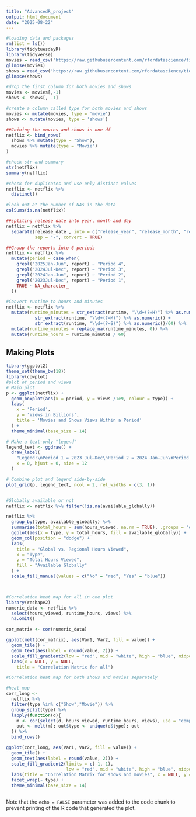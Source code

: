 ```yaml
---
title: "AdvancedR_project"
output: html_document
date: "2025-08-22"
---
```



```r
#loading data and packages
rm(list = ls())
library(tidytuesdayR)
library(tidyverse)
movies = read_csv("https://raw.githubusercontent.com/rfordatascience/tidytuesday/main/data/2025/2025-07-29/movies.csv")
glimpse(movies)
shows = read_csv("https://raw.githubusercontent.com/rfordatascience/tidytuesday/main/data/2025/2025-07-29/shows.csv")
glimpse(shows)


```

```r
#drop the first column for both movies and shows
movies <- movies[,-1]
shows <- shows[, -1]
```


```r
#create a column called type for both movies and shows
movies <- mutate(movies, type = 'movie')
shows <- mutate(movies, type = 'shows')
```


```r
##Joining the movies and shows in one df
netflix <- bind_rows(
  shows %>% mutate(type = "Show"),
  movies %>% mutate(type = "Movie")
)
```

```r
#check str and summary
str(netflix)
summary(netflix)

#check for duplicates and use only distinct values
netflix <- netflix %>%
  distinct()

#look out at the number of NAs in the data
colSums(is.na(netflix))

```

```r
##spliting release date into year, month and day
netflix = netflix %>%
  separate(release_date , into = c("release_year", "release_month", "release_day"),
           sep = "-", convert = TRUE)
```

```r
##Group the reports into 6 periods
netflix <- netflix %>%
  mutate(period = case_when(
    grepl("2025Jan-Jun", report) ~ "Period 4",
    grepl("2024Jul-Dec", report) ~ "Period 3",
    grepl("2024Jan-Jun", report) ~ "Period 2",
    grepl("2023Jul-Dec", report) ~ "Period 1",
    TRUE ~ NA_character_
  ))
```

```r
#Convert runtime to hours and minutes
netflix <- netflix %>%
  mutate(runtime_minutes = str_extract(runtime, "\\d+(?=H)") %>% as.numeric() * 60 + 
           str_extract(runtime, "\\d+(?=M)") %>% as.numeric() + 
           str_extract(runtime, "\\d+(?=S)") %>% as.numeric()/60) %>%
  mutate(runtime_minutes = replace_na(runtime_minutes, 0)) %>%
  mutate(runtime_hours = runtime_minutes / 60)


```


## Making Plots

```r
library(ggplot2)
theme_set(theme_bw(18))
library(cowplot)
#plot of period and views
# Main plot
p <- ggplot(netflix) +
  geom_boxplot(aes(x = period, y = views /1e9, colour = type)) +
  labs(
    x = 'Period',
    y = 'Views in Billions',
    title = 'Movies and Shows Views Within a Period'
  ) +
  theme_minimal(base_size = 14)

# Make a text-only "legend"
legend_text <- ggdraw() +
  draw_label(
    "Legend:\nPeriod 1 = 2023 Jul–Dec\nPeriod 2 = 2024 Jan–Jun\nPeriod 3 = 2024 Jul–Dec\nPeriod 4 = 2025 Jan–Jun",
    x = 0, hjust = 0, size = 12
  )

# Combine plot and legend side-by-side
plot_grid(p, legend_text, ncol = 2, rel_widths = c(3, 1))



```
```r
#Globally available or not
netflix <- netflix %>% filter(!is.na(available_globally))

netflix %>%
  group_by(type, available_globally) %>%
  summarise(total_hours = sum(hours_viewed, na.rm = TRUE), .groups = "drop") %>%
  ggplot(aes(x = type, y = total_hours, fill = available_globally)) +
  geom_col(position = "dodge") +
  labs(
    title = "Global vs. Regional Hours Viewed",
    x = "Type",
    y = "Total Hours Viewed",
    fill = "Available Globally"
  ) +
  scale_fill_manual(values = c("No" = "red", "Yes" = "blue"))




```
```r
#Correlation heat map for all in one plot
library(reshape2)
numeric_data <- netflix %>%
  select(hours_viewed, runtime_hours, views) %>%
  na.omit()

cor_matrix <- cor(numeric_data)

ggplot(melt(cor_matrix), aes(Var1, Var2, fill = value)) +
  geom_tile() +
  geom_text(aes(label = round(value, 2))) +
  scale_fill_gradient2(low = "red", mid = "white", high = "blue", midpoint = 0) +
  labs(x = NULL, y = NULL,
    title = "Correlation Matrix for all")


```
```r
#Correlation heat map for both shows and movies separately

#heat map
corr_long <-
  netflix %>%
  filter(type %in% c("Show","Movie")) %>%
  group_split(type) %>%
  lapply(function(d){
    m <- cor(select(d, hours_viewed, runtime_hours, views), use = "complete.obs")
    out <- melt(m); out$type <- unique(d$type); out
  }) %>%
  bind_rows()

ggplot(corr_long, aes(Var1, Var2, fill = value)) +
  geom_tile() +
  geom_text(aes(label = round(value, 2))) +
  scale_fill_gradient2(limits = c(-1, 1),
                       low = "red", mid = "white", high = "blue", midpoint = 0) +
  labs(title = "Correlation Matrix for shows and movies", x = NULL, y = NULL) +
  facet_wrap(~ type) +
  theme_minimal(base_size = 14)



```

Note that the `echo = FALSE` parameter was added to the code chunk to prevent printing of the R code that generated the plot.
